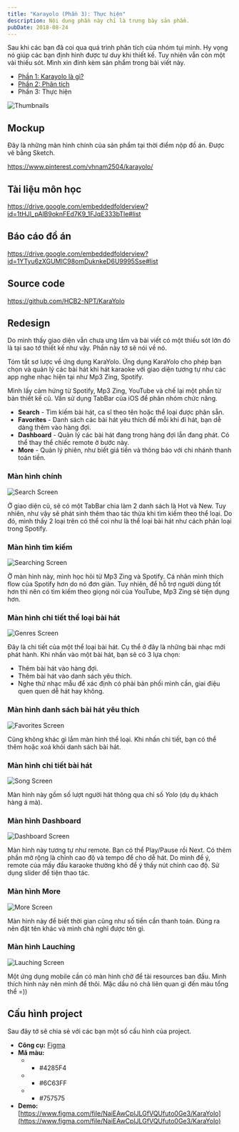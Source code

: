 ```yaml
---
title: "Karayolo (Phần 3): Thực hiện"
description: Nội dung phần này chỉ là trưng bày sản phẩm.
pubDate: 2018-08-24
---
```


Sau khi các bạn đã coi qua quá trình phân tích của nhóm tụi mình. Hy vọng nó giúp các bạn định hình được tư duy khi thiết kế. Tuy nhiên vẫn còn một vài thiếu sót. Mình xin đính kèm sản phẩm trong bài viết này.

- [Phần 1: Karayolo là gì?](https://vhnam.github.io/tutorials/karayolo-phan-1/)
- [Phần 2: Phân tích](https://vhnam.github.io/tutorials/karayolo-phan-2/)
- Phần 3: Thực hiện

![Thumbnails](../../assets/tutorials/karayolo-phan-3/thumbnails.jpg)

## Mockup

Đây là những màn hình chính của sản phẩm tại thời điểm nộp đồ án. Được vẽ bằng Sketch.

https://www.pinterest.com/vhnam2504/karayolo/

## Tài liệu môn học

https://drive.google.com/embeddedfolderview?id=1tHJI_pAlB9oknFEd7K9_1FJqE333bTle#list

## Báo cáo đồ án

https://drive.google.com/embeddedfolderview?id=1YTyu6zXGUMIC98omDuknkeD6U9995Sse#list

## Source code

https://github.com/HCB2-NPT/KaraYolo

## Redesign

Do mình thấy giao diện vẫn chưa ưng lắm và bài viết có một thiếu sót lớn đó là tại sao tớ thiết kế như vậy. Phần này tớ sẽ nói về nó.

Tóm tắt sơ lược về ứng dụng KaraYolo. Ứng dụng KaraYolo cho phép bạn chọn và quản lý các bài hát khi hát karaoke với giao diện tương tự như các app nghe nhạc hiện tại như Mp3 Zing, Spotify.

Mình lấy cảm hứng từ Spotify, Mp3 Zing, YouTube và chế lại một phần từ bản thiết kế cũ. Vấn sử dụng TabBar của iOS để phân nhóm chức năng.

- **Search** - Tìm kiếm bài hát, ca sĩ theo tên hoặc thể loại được phân sẵn.
- **Favorites** - Danh sách các bài hát yêu thích để mỗi khi đi hát, bạn dễ dàng thêm vào hàng đợi.
- **Dashboard** - Quản lý các bài hát đang trong hàng đợi lẫn đang phát. Có thể thay thể chiếc remote ở bước này.
- **More** - Quản lý phiên, như biết giá tiền và thông báo với chi nhánh thanh toán tiền.

### Màn hình chính

![Search Screen](../../assets/tutorials/karayolo-phan-3/Search.jpg)

Ở giao diện cũ, sẽ có một TabBar chia làm 2 danh sách là Hot và New. Tuy nhiên, như vậy sẽ phát sinh thêm thao tác thừa khi tìm kiếm theo thể loại. Do đó, mình thấy 2 loại trên có thể coi như là thể loại bài hát như cách phân loại trong Spotify.

### Màn hình tìm kiếm

![Searching Screen](../../assets/tutorials/karayolo-phan-3/Searching.jpg)

Ở màn hình này, mình học hỏi từ Mp3 Zing và Spotify. Cá nhân mình thích flow của Spotify hơn do nó đơn giản. Tuy nhiên, để hỗ trợ người dùng tốt hơn thì nên có tìm kiếm theo giọng nói của YouTube, Mp3 Zing sẽ tiện dụng hơn.

### Màn hình chi tiết thể loại bài hát

![Genres Screen](../../assets/tutorials/karayolo-phan-3/Genres.jpg)

Đây là chi tiết của một thể loại bài hát. Cụ thể ở đây là những bài nhạc mới phát hành. Khi nhấn vào một bài hát, bạn sẽ có 3 lựa chọn:

- Thêm bài hát vào hàng đợi.
- Thêm bài hát vào danh sách yêu thích.
- Nghe thử nhạc mẫu để xác định có phải bản phối mình cần, giai điệu quen quen dễ hát hay không.

### Màn hình danh sách bài hát yêu thích

![Favorites Screen](../../assets/tutorials/karayolo-phan-3/Favorites.jpg)

Cũng không khác gì lắm màn hình thể loại. Khi nhấn chi tiết, bạn có thể thêm hoặc xoá khỏi danh sách bài hát.

### Màn hình chi tiết bài hát

![Song Screen](../../assets/tutorials/karayolo-phan-3/Song.jpg)

Màn hình này gồm số lượt người hát thông qua chỉ số _Yolo_ (dụ dụ khách hàng á mà).

### Màn hình Dashboard

![Dashboard Screen](../../assets/tutorials/karayolo-phan-3/Dashboard.jpg)

Màn hình này tương tự như remote. Bạn có thể Play/Pause rồi Next. Có thêm phần mở rộng là chỉnh cao độ và tempo để cho dễ hát. Do mình để ý, remote của mấy đầu karaoke thường khó để ý thấy nút chỉnh cao độ. Sử dụng slider để tiện thao tác.

### Màn hình More

![More Screen](../../assets/tutorials/karayolo-phan-3/More.jpg)

Màn hình này để biết thời gian cũng như số tiền cần thanh toán. Đúng ra nên đặt tên khác và mình chả nghĩ được tên gì.

### Màn hình Lauching

![Lauching Screen](../../assets/tutorials/karayolo-phan-3/Lauching.jpg)

Một ứng dụng mobile cần có màn hình chờ để tải resources ban đầu. Mình thích hình này nên mình để thôi. Mặc dầu nó chả liên quan gì đến màu tổng thể =))

## Cấu hình project

Sau đây tớ sẽ chia sẻ với các bạn một số cấu hình của project.

- **Công cụ:** [Figma](https://www.figma.com/)
- **Mã màu:**
  - - #4285F4
  - - #6C63FF
  - - #757575
- **Demo:** [https://www.figma.com/file/NaiEAwCplJLGfVQUfuto0Ge3/KaraYolo](https://www.figma.com/file/NaiEAwCplJLGfVQUfuto0Ge3/KaraYolo)
